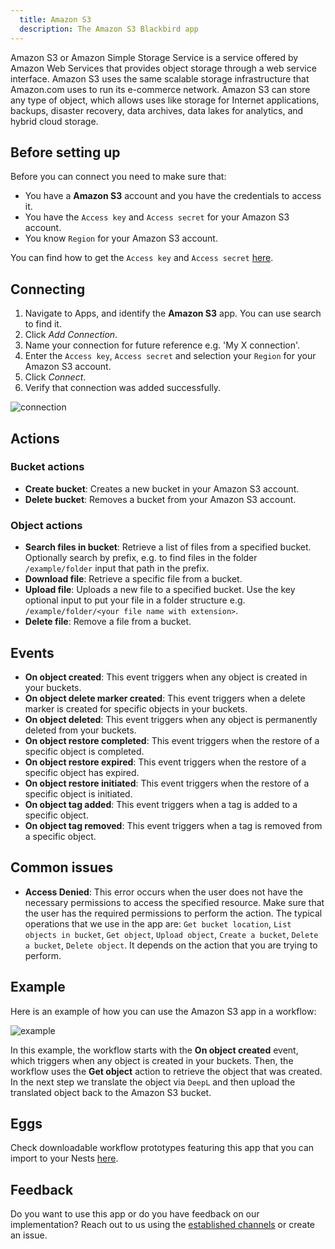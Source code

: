 ```yaml
---
  title: Amazon S3
  description: The Amazon S3 Blackbird app
---
```


<LinkCard title="View on Github" target="_blank" href="https://github.com/bb-io/AmazonS3" icon="github" />

Amazon S3 or Amazon Simple Storage Service is a service offered by Amazon Web Services that provides object storage through a web service interface. Amazon S3 uses the same scalable storage infrastructure that Amazon.com uses to run its e-commerce network. Amazon S3 can store any type of object, which allows uses like storage for Internet applications, backups, disaster recovery, data archives, data lakes for analytics, and hybrid cloud storage.

## Before setting up

Before you can connect you need to make sure that:

- You have a **Amazon S3** account and you have the credentials to access it.
- You have the `Access key` and `Access secret` for your Amazon S3 account.
- You know `Region` for your Amazon S3 account.

You can find how to get the `Access key` and `Access secret` [here](https://support.promax.com/knowledge/amazon-s3).

## Connecting

1. Navigate to Apps, and identify the **Amazon S3** app. You can use search to find it.
2. Click _Add Connection_.
3. Name your connection for future reference e.g. 'My X connection'.
4. Enter the `Access key`, `Access secret` and selection your `Region` for your Amazon S3 account.
5. Click _Connect_.
6. Verify that connection was added successfully.

![connection](https://raw.githubusercontent.com/bb-io/AmazonS3/main/image/README/connection.png)

## Actions

### Bucket actions

- **Create bucket**: Creates a new bucket in your Amazon S3 account.
- **Delete bucket**: Removes a bucket from your Amazon S3 account.

### Object actions

- **Search files in bucket**: Retrieve a list of files from a specified bucket. Optionally search by prefix, e.g. to find files in the folder `/example/folder` input that path in the prefix.
- **Download file**: Retrieve a specific file from a bucket.
- **Upload file**: Uploads a new file to a specified bucket. Use the key optional input to put your file in a folder structure e.g. `/example/folder/<your file name with extension>`.
- **Delete file**: Remove a file from a bucket.

## Events

- **On object created**: This event triggers when any object is created in your buckets.
- **On object delete marker created**: This event triggers when a delete marker is created for specific objects in your buckets.
- **On object deleted**: This event triggers when any object is permanently deleted from your buckets.
- **On object restore completed**: This event triggers when the restore of a specific object is completed.
- **On object restore expired**: This event triggers when the restore of a specific object has expired.
- **On object restore initiated**: This event triggers when the restore of a specific object is initiated.
- **On object tag added**: This event triggers when a tag is added to a specific object.
- **On object tag removed**: This event triggers when a tag is removed from a specific object.

## Common issues

- **Access Denied**: This error occurs when the user does not have the necessary permissions to access the specified resource. Make sure that the user has the required permissions to perform the action. The typical operations that we use in the app are: `Get bucket location`, `List objects in bucket`, `Get object`, `Upload object`, `Create a bucket`, `Delete a bucket`, `Delete object`. It depends on the action that you are trying to perform.

## Example

Here is an example of how you can use the Amazon S3 app in a workflow:

![example](https://raw.githubusercontent.com/bb-io/AmazonS3/main/image/README/example.png)

In this example, the workflow starts with the **On object created** event, which triggers when any object is created in your buckets. Then, the workflow uses the **Get object** action to retrieve the object that was created. In the next step we translate the object via `DeepL` and then upload the translated object back to the Amazon S3 bucket.

## Eggs

Check downloadable workflow prototypes featuring this app that you can import to your Nests [here](https://docs.blackbird.io/eggs/storage-to-mt/). 

## Feedback

Do you want to use this app or do you have feedback on our implementation? Reach out to us using the [established channels](https://www.blackbird.io/) or create an issue.

